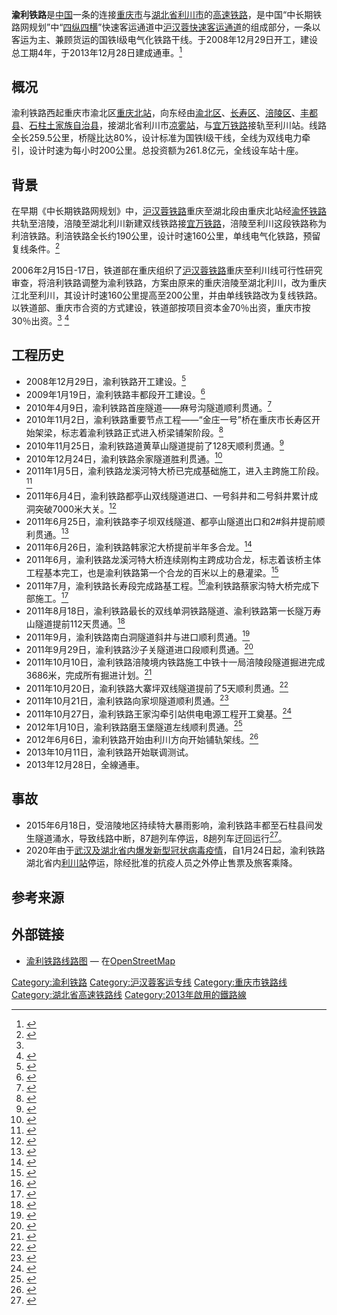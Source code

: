 {{prose|time=2019-11-14T19:35:07+00:00}}
{{Infobox rail system-route
|rail_name= 渝利铁路
|other_name= 宁蓉线凉渝段<!-- 改内容请提供并替换来源！ --><ref>中国铁路总公司关于宁蓉线肥东至长安集段开办旅客运输初期运营有关事项的通知. 铁路客货运输专刊, 2014, (6): 2-5</ref>
|box_width=310px
|name_bgcolor=
|banner_color=blue
|sec_banner_color=
|third_banner_color=
|logo_filename= 
|image_width= 250px
|logo_bgcolor=
|logo_note=
|image=
|imagesize=
|caption=
|system_map=
|mapimage_width=
|map_bgcolor=
|locale= {{PRC}}
|service_type= 客运为主，兼顾货运
|network=
|start=[[重庆北站|重庆北]]<br />[[利川站|利川]]
|begin_operation=
|end_operation=
|operation_note=
|system_length= 259.5公里
|length_in_operation=
|total_length=
|line_title= 线路
|lines= [[双线铁路|双线]]
|stations= 10个
|route_title=
|main_route=
|secondary_route=
|branch_route=
|standard= [[国铁I级|国铁I级]]
|main_stations= [[重庆北站|重庆北]]、[[涪陵北站|涪陵北]]、[[利川站|利川]]
|ridership=
|fleet_size=
|max_speed= 200 km/h
|orbital_plane= 有砟轨道
|track_gauge= 1435毫米（[[标准轨|标准轨]]）
|min_radius= 一般4500m，困难地段3500m
|max_grade= 9‰，加力坡18.5‰
|distance_between_mainlines= 4.4米
|block_signal=自动闭塞
|electrified=[[接触网供电|接触网供电]]：50Hz 25,000V
|engine= 
|depot=
|operator=[[成都局集团|成都局集团]]
|franchise=
|hq=
|key_person=
|website=
|collapsed=no
|route_map=
{{沪汉蓉快速客运通道RDT/渝利铁路}}
}}

'''渝利铁路'''是[[中国|中国]]一条的连接[[重庆市|重庆市]]与[[湖北省|湖北省]][[利川市|利川市]]的[[高速铁路|高速铁路]]，是中国“中长期铁路网规划”中“[[中国高速铁路#“四纵四横”客运专线|四纵四横]]”快速客运通道中[[沪汉蓉快速客运通道|沪汉蓉快速客运通道]]的组成部分，一条以客运为主、兼顾货运的国铁I级电气化铁路干线。于2008年12月29日开工，建设总工期4年，于2013年12月28日建成通車。<ref>{{Cite news|url=http://news.xinhuanet.com/local/2013-06/30/c_116344525.htm|title=渝利铁路全线铺通 通车后重庆至北京只需10小时|publisher=新华网|date=2013-06-30|accessdate=2013-06-30|archive-date=2013-12-31|archive-url=https://web.archive.org/web/20131231232225/http://news.xinhuanet.com/local/2013-06/30/c_116344525.htm|dead-url=no}}</ref>

==概况==
渝利铁路西起重庆市渝北区[[重庆北站|重庆北站]]，向东经由[[渝北区|渝北区]]、[[长寿区|长寿区]]、[[涪陵区|涪陵区]]、[[丰都县|丰都县]]、[[石柱土家族自治县|石柱土家族自治县]]，接湖北省利川市[[凉雾站|凉雾站]]，与[[宜万铁路|宜万铁路]]接轨至利川站。线路全长259.5公里，桥隧比达80%，设计标准为国铁I级干线，全线为双线电力牵引，设计时速为每小时200公里。总投资额为261.8亿元，全线设车站十座。

==背景==
在早期《中长期铁路网规划》中，[[沪汉蓉快速客运通道|沪汉蓉铁路]]重庆至湖北段由重庆北站经[[渝怀铁路|渝怀铁路]]共轨至涪陵，涪陵至湖北利川新建双线铁路接[[宜万铁路|宜万铁路]]，涪陵至利川这段铁路称为利涪铁路。利涪铁路全长约190公里，设计时速160公里，单线电气化铁路，预留复线条件。<ref name="调整">{{cite news |first= |last= |authorlink= |coauthors= |title=涪利铁路大调整：起点改江北 时速提40公里(图) |url=http://news.qq.com/a/20060223/000681.htm |work=腾讯新闻 |publisher= |date=2006-02-23 |accessdate=2011-12-03 |language=zh-hans |archive-date=2015-05-28 |archive-url=https://web.archive.org/web/20150528231359/http://news.qq.com/a/20060223/000681.htm |dead-url=no }}</ref>

2006年2月15日-17日，铁道部在重庆组织了[[沪汉蓉铁路|沪汉蓉铁路]]重庆至利川线可行性研究审查，将涪利铁路调整为渝利铁路，方案由原来的重庆涪陵至湖北利川，改为重庆江北至利川，其设计时速160公里提高至200公里，并由单线铁路改为复线铁路。以铁道部、重庆市合资的方式建设，铁道部按项目资本金70％出资，重庆市按30％出资。<ref name="调整"/>
<ref>{{Cite web|url=http://www.fl.gov.cn/xxlblr.php?table=ew_news_con_cn&id=2788|title=重庆至利川铁路预可行性研究审查会在渝召开|accessdate=2011-12-03|work=|publisher=涪陵区人民政府|date=2006-02-20|language=zh-hans|deadurl=yes|archiveurl=https://web.archive.org/web/20150505223200/http://www.fl.gov.cn/xxlblr.php?table=ew_news_con_cn&id=2788|archivedate=2015-05-05}}</ref>
== 工程历史 ==
* 2008年12月29日，渝利铁路开工建设。<ref>{{cite news |first= |last= |authorlink= |coauthors= |title=渝利铁路今日开工 |url=http://news.sina.com.cn/o/2008-12-29/053514950952s.shtml |work=新浪新闻中心 |publisher= |date=2008-12-29 |accessdate=2011-12-03 |language=zh-hans |archive-date=2020-10-25 |archive-url=https://web.archive.org/web/20201025061953/http://news.sina.com.cn/o/2008-12-29/053514950952s.shtml |dead-url=no }}</ref>
* 2009年1月19日，渝利铁路丰都段开工建设。<ref>{{cite news |title=渝利铁路丰都段今日动工建设 |url=http://cqqx.cqnews.net/yw/fengdu/200901/t20090119_2862295.htm |accessdate=2011-12-03 |work= |publisher=华龙网 |date=2009-01-19|language=zh-hans }}{{dead link|date=2018年3月 |bot=InternetArchiveBot |fix-attempted=yes }}</ref>
* 2010年4月9日，渝利铁路首座隧道——麻号沟隧道顺利贯通。<ref>{{cite news |title=中铁隧道集团渝利铁路项目首座隧道贯通 |url=http://news.xinmin.cn/rollnews/2010/04/09/4363644.html |work= |publisher=新民网 |date=2010-04-09 |accessdate=2011-12-03 |language=zh-hans |archive-date=2016-03-04 |archive-url=https://web.archive.org/web/20160304193752/http://news.xinmin.cn/rollnews/2010/04/09/4363644.html |dead-url=no }}</ref>
* 2010年11月2日，渝利铁路重要节点工程——“金庄一号”桥在重庆市长寿区开始架梁，标志着渝利铁路正式进入桥梁铺架阶段。<ref>{{cite news |first= |last= |authorlink= |coauthors= |title=渝利铁路首片桥梁开始铺架 |url=http://v.cqnews.net/first/2010-11/04/content_5307314.htm |work= |publisher=华龙网 |date=2010-11-04 |accessdate=2011-12-03 |language=zh-hans |archive-date=2019-06-07 |archive-url=https://web.archive.org/web/20190607232137/http://v.cqnews.net/first/2010-11/04/content_5307314.htm |dead-url=no }}</ref>
* 2010年11月25日，渝利铁路道黄草山隧道提前了128天顺利贯通。<ref>{{cite news|url=http://www.cqcb.com/cbnews/cqnews/2010-11-26/283833.html|title=渝利铁路最长隧道昨天贯通|publisher=重庆晨报|date=2010-11-26|accessdate=2010-11-27|language=zh-hans|archive-date=2011-02-23|archive-url=https://web.archive.org/web/20110223013106/http://www.cqcb.com/cbnews/cqnews/2010-11-26/283833.html|dead-url=no}}</ref>
*2010年12月24日，渝利铁路余家隧道胜利贯通。<ref>{{cite news|title=中铁五局:渝利铁路余家隧道胜利贯通|url=http://txy.chnrailway.com/news/20101227101548.shtml|accessdate=2011-12-03|work=|publisher=中华铁道网|date=2010-12-27|language=zh-hans|archive-date=2016-03-05|archive-url=https://web.archive.org/web/20160305012625/http://txy.chnrailway.com/news/20101227101548.shtml|dead-url=yes}}</ref>
*2011年1月5日，渝利铁路龙溪河特大桥已完成基础施工，进入主跨施工阶段。<ref>{{cite news |title=渝利铁路龙溪河特大桥开始主跨施工 |url=http://www.cq.xinhuanet.com/business/2011-01/06/content_21796657.htm |accessdate=2011-12-03 |work= |publisher=新华网 |date=2011-01-06 |language=zh-hans |deadurl=yes |archiveurl=https://web.archive.org/web/20160304113459/http://www.cq.xinhuanet.com/business/2011-01/06/content_21796657.htm |archivedate=2016-03-04 }}</ref>
*2011年6月4日，渝利铁路都亭山双线隧道进口、一号斜井和二号斜井累计成洞突破7000米大关。<ref>{{cite news |title=渝利铁路重点工程都亭山隧道成洞突破7000米 |url=http://txy.chnrailway.com/news/20110604151214.shtml |accessdate=2011-12-03 |work= |publisher=中华铁道网 |date=2011-06-04 |language=zh-hans |archive-date=2016-03-13 |archive-url=https://web.archive.org/web/20160313073054/http://txy.chnrailway.com/news/20110604151214.shtml |dead-url=yes }}</ref>
* 2011年6月25日，渝利铁路李子坝双线隧道、都亭山隧道出口和2#斜井提前顺利贯通。<ref>{{cite news |title=中铁五局四公司渝利铁路李子坝、都亭山隧道出口与2#斜井双双贯通 |url=http://txy.chnrailway.com/news/20110627090638.shtml |accessdate=2011-12-03 |work= |publisher=中华铁道网 |date=2011-06-27 |language=zh-hans |archive-date=2016-03-05 |archive-url=https://web.archive.org/web/20160305074942/http://txy.chnrailway.com/news/20110627090638.shtml |dead-url=yes }}</ref>
* 2011年6月26日，渝利铁路韩家沱大桥提前半年多合龙。<ref>{{cite news |title=世界最大跨度双线铁路斜拉桥涪陵韩家沱大桥合龙 |url=http://cq.people.com.cn/news/2011629/2011629103841.htm?jdfwkey=bc8m22 |accessdate=2011-12-03 |work= |publisher=人民网 |date=2011-0-629 |language=zh-hans }}{{dead link|date=2018年3月 |bot=InternetArchiveBot |fix-attempted=yes }}</ref>
*2011年6月，渝利铁路龙溪河特大桥连续刚构主跨成功合龙，标志着该桥主体工程基本完工，也是渝利铁路第一个合龙的百米以上的悬灌梁。<ref>{{cite news |title=渝利铁路首个百米以上悬灌梁顺利合龙 |url=http://news.lmjx.net/2011/201106/20110627144938.shtml |accessdate=2011-12-03 |work= |publisher=中国路面机械网 |date=2011-06-27 |language=zh-hans |archive-date=2019-06-19 |archive-url=https://web.archive.org/web/20190619170429/https://news.lmjx.net/2011/201106/20110627144938.shtml |dead-url=no }}</ref>
*2011年7月，渝利铁路长寿段完成路基工程。<ref>{{cite news |title=渝利铁路长寿段完成路基工程 |url=http://cqrbepaper.cqnews.net/cqrb/html/2011-07/13/content_1389427.htm |accessdate=2011-12-03 |work= |publisher=重庆日报 |date=2011-07-13 |language=zh-hans |deadurl=yes |archiveurl=https://web.archive.org/web/20160308192001/http://cqrbepaper.cqnews.net/cqrb/html/2011-07/13/content_1389427.htm |archivedate=2016-03-08 }}</ref>渝利铁路蔡家沟特大桥完成下部施工。<ref>{{cite news |title=渝利铁路蔡家沟特大桥完成下部施工 |url=http://cqrbepaper.cqnews.net/cqrb/html/2011-07/06/content_1386668.htm |accessdate=2011-12-03 |work= |publisher=重庆日报 |date=2011-07-06 |language=zh-hans |deadurl=yes |archiveurl=https://web.archive.org/web/20160306113738/http://cqrbepaper.cqnews.net/cqrb/html/2011-07/06/content_1386668.htm |archivedate=2016-03-06 }}</ref>
* 2011年8月18日，渝利铁路最长的双线单洞铁路隧道、渝利铁路第一长隧万寿山隧道提前112天贯通。<ref>{{cite news|url=http://www.cnsphoto.com/NewsPhoto/ShowNewsDetail.asp?Id=731387&Flag=WN|title=西南地区最长双线单洞铁路隧道贯通|publisher=中国新闻图片网|date=2011-08-18|accessdate=2011-08-24|language=zh-hans|deadurl=yes|archiveurl=https://web.archive.org/web/20150505145906/http://www.cnsphoto.com/NewsPhoto/ShowNewsDetail.asp?Id=731387&Flag=WN|archivedate=2015-05-05}}</ref>
*2011年9月，渝利铁路南白洞隧道斜井与进口顺利贯通。<ref>{{cite news |title=渝利铁路IV标南白洞隧道斜井与进口顺利贯通 |url=http://news.lmjx.net/2011/201109/20110920133317.shtml |accessdate=2011-12-03 |work= |publisher=中国路面机械网 |date=2010-09-20 |language=zh-hans |archive-date=2016-03-25 |archive-url=https://web.archive.org/web/20160325034616/http://news.lmjx.net/2011/201109/20110920133317.shtml |dead-url=no }}</ref>
*2011年9月29日，渝利铁路沙子关隧道进口段顺利贯通。<ref>{{cite news |title=渝利铁路沙子关隧道进口段顺利贯通 |url=http://www.chnrailway.com/news/20111004/1004367070.html |accessdate=2011-12-03 |work= |publisher=中华铁道网 |date=2011-10-04 |language=zh-hans |archive-date=2019-06-02 |archive-url=https://web.archive.org/web/20190602080956/http://www.chnrailway.com/news/20111004/1004367070.html |dead-url=no }}</ref>
*2011年10月10日，渝利铁路涪陵境内铁路施工中铁十一局涪陵段隧道掘进完成3686米，完成所有掘进计划。<ref>{{cite news |title=渝利铁路涪陵境内铁路 完成所有掘进计划 |url=http://cq.focus.cn/news/2011-10-11/1521571.html |accessdate=2011-12-03 |work= |publisher=搜狐焦点 |date=20111-10-11 |language=zh-hans |archive-date=2013-11-08 |archive-url=https://web.archive.org/web/20131108011913/http://cq.focus.cn/news/2011-10-11/1521571.html |dead-url=no }}</ref> 
*2011年10月20日，渝利铁路大寨坪双线隧道提前了5天顺利贯通。<ref>{{cite news |title=中铁建十五局西南公司渝利铁路大寨坪隧道顺利贯通 |url=http://news.lmjx.net/2011/201110/20111024164644.shtml |accessdate=2011-12-03 |work= |publisher=中国路面机械网 |date=2011-10-24 |language=zh-hans }}{{dead link|date=2018年3月 |bot=InternetArchiveBot |fix-attempted=yes }}</ref>
*2011年10月21日，渝利铁路向家坝隧道顺利贯通。<ref>{{cite news |title=中铁十五局西南公司渝利铁路向家坝隧道顺利贯通 |url=http://news.lmjx.net/2011/201111/20111124144413.shtml |accessdate=2011-12-03 |work= |publisher=中国路面机械网 |date=2011-10-24 |language=zh-hans }}{{dead link|date=2018年3月 |bot=InternetArchiveBot |fix-attempted=yes }}</ref>
*2011年10月27日，渝利铁路王家沟牵引站供电电源工程开工奠基。<ref>{{cite news |title=渝利铁路王家沟牵引站供电电源工程开工 |url=http://www.chnrailway.com/news/20111028/1028369441.html |accessdate=2011-12-03 |work= |publisher=中华铁道网 |date=2011-10-28 |language=zh-hans |archive-date=2019-06-06 |archive-url=https://web.archive.org/web/20190606230930/http://www.chnrailway.com/news/20111028/1028369441.html |dead-url=no }}</ref>
*2012年1月10日，渝利铁路磨玉堡隧道左线顺利贯通。<ref>{{Cite web |title=渝利铁路磨玉堡隧道左线顺利贯通 |url=http://news.lmjx.net/2012/201201/20120110134254.shtml |accessdate=2012-06-08 |work= |publisher=中国路面机械网 |date=2012-01-10 |language=zh-hans |archive-date=2019-06-12 |archive-url=https://web.archive.org/web/20190612101812/https://news.lmjx.net/2012/201201/20120110134254.shtml |dead-url=no }}</ref>
*2012年6月6日，渝利铁路开始由利川方向开始铺轨架线。<ref>{{cite news |title=中铁二十三局集团担负施工的渝利铁路第一组轨排在湖北利川凉雾正式开铺 |url=http://www.chnrailway.com/news/20120607/06%7D07396186_2.html |accessdate=2012-06-08 |work= |publisher=中华铁道网 |date=2012-06-06 |language=zh-hans |archive-date=2012-11-28 |archive-url=https://web.archive.org/web/20121128190435/http://www.chnrailway.com/news/20120607/06%7D07396186_2.html |dead-url=no }}</ref>
*2013年10月11日，渝利铁路开始联调测试。
*2013年12月28日，全線通車。
== 事故 ==
*2015年6月18日，受涪陵地区持续特大暴雨影响，渝利铁路丰都至石柱县间发生隧道涌水，导致线路中断，87趟列车停运，8趟列车迂回运行<ref>{{cite web|author1=华西都市报|title=暴雨致渝利铁路中断行车 近百趟出川列车停运|url=http://cd.qq.com/a/20150618/007967.htm|publisher=华西都市报|access-date=2015-06-18|archive-date=2019-06-08|archive-url=https://web.archive.org/web/20190608193410/https://cd.qq.com/a/20150618/007967.htm|dead-url=no}}</ref>。
*2020年由于[[2019冠状病毒病疫情|武汉及湖北省内爆发新型冠状病毒疫情]]，自1月24日起，渝利铁路湖北省内[[利川站|利川站]]停运，除经批准的抗疫人员之外停止售票及旅客乘降。
== 参考来源 ==
{{reflist}}
== 外部链接 ==
*[http://www.openstreetmap.org/browse/relation/4868616 渝利铁路线路图] — 在[[OpenStreetMap|OpenStreetMap]]

{{渝利铁路|nocat}}
{{重庆铁路}}
{{中国高速铁路}}
{{中国铁路}}

[[Category:渝利铁路|Category:渝利铁路]]
[[Category:沪汉蓉客运专线|Category:沪汉蓉客运专线]]
[[Category:重庆市铁路线|Category:重庆市铁路线]]
[[Category:湖北省高速铁路线|Category:湖北省高速铁路线]]
[[Category:2013年啟用的鐵路線|Category:2013年啟用的鐵路線]]
